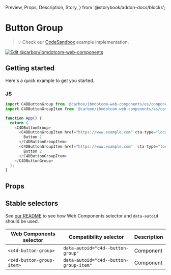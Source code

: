   Preview,
  Props,
  Description,
  Story,
} from '@storybook/addon-docs/blocks';

# Button Group

> 💡 Check our
> [CodeSandbox](https://githubbox.com/carbon-design-system/carbon-for-ibm-dotcom/tree/main/packages/web-components/examples/codesandbox/components-react/button-group)
> example implementation.

[![Edit @carbon/ibmdotcom-web-components](https://codesandbox.io/static/img/play-codesandbox.svg)](https://githubbox.com/carbon-design-system/carbon-for-ibm-dotcom/tree/main/packages/web-components/examples/codesandbox/components-react/button-group)

## Getting started

Here's a quick example to get you started.

### JS

```javascript
import C4DButtonGroup from '@carbon/ibmdotcom-web-components/es/components-react/button-group/button-group';
import C4DButtonGroupItem from '@carbon/ibmdotcom-web-components/es/components-react/button-group/button-group-item';

function App() {
  return (
    <C4DButtonGroup>
      <C4DButtonGroupItem href="https://www.example.com" cta-type="local">
        Button 1
      </C4DButtonGroupItem>
      <C4DButtonGroupItem href="https://www.example.com"  cta-type="local">
        Button 2
      </C4DButtonGroupItem>
    </C4DButtonGroup>
  );
}
```

## Props

<Props of={PropTypesRef} />

## Stable selectors

See
[our README](https://github.com/carbon-design-system/carbon-for-ibm-dotcom/tree/main/packages/web-components#stable-selectors-for-analytics-and-integratione2e-testing-in-web-components)
to see how Web Components selector and `data-autoid` should be used.

| Web Components selector   | Compatibility selector                 | Description |
| ------------------------- | -------------------------------------- | ----------- |
| `<c4d-button-group>`      | `data-autoid="c4d--button-group"`      | Component   |
| `<c4d-button-group-item>` | `data-autoid="c4d--button-group-item"` | Component   |

<Description markdown={contributing} />
